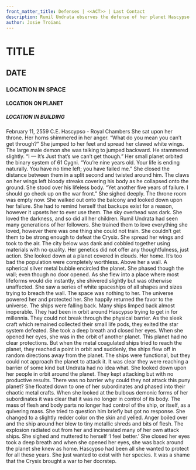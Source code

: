 ```yaml
---
front_matter_title: Defenses | <<ACT>> | Last Contact
description: Rumil Undrata observes the defense of her planet Hascypso. Then goes to see progress on the attack on Crysix.
author: Josie Troiani
---
```

# TITLE

## DATE

### LOCATION IN SPACE

#### LOCATION ON PLANET

##### LOCATION IN BUILDING

February 11, 2559 C.E.
Hascypso - Royal Chambers
She sat upon her throne. Her horns shimmered in her anger. “What do you mean you can’t get through?” She jumped to her feet and spread her clawed white wings. The large male demon she was talking to jumped backward. He stammered slightly. “I — It’s Just that’s we can’t get though.” Her small planet orbited the binary system of 61 Cygni.
“You’re nine years old. Your life is ending naturally. You have no time left; you have failed me.” She closed the distance between them in a split second and twisted around him. The claws on her wings left bloody streaks covering his body as he collapsed onto the ground. She stood over his lifeless body. “Yet another five years of failure. I should go check up on the war front.” She sighed deeply.
The throne room was empty now. She walked out onto the balcony and looked down upon her failure. She had to remind herself that backups exist for a reason, however it upsets her to ever use them. The sky overhead was dark. She loved the darkness, and so did all her children. Rumil Undrata had seen many generations of her followers. She trained them to love everything she loved, however there was one thing she could not train. She couldn’t get them to be strong enough to defeat the Crysix. She spread her wings and took to the air. The city below was dank and cobbled together using materials with no quality. Her genetics did not offer any thoughtfulness, just action.
She looked down at a planet covered in clouds. Her home. It’s too bad the population were completely worthless. Above her a wall. A spherical silver metal bubble encircled the planet. She phased though the wall; even though no door opened. As she flew into a place where most lifeforms would die instantly, she shivered slightly but was otherwise unaffected. She saw a series of white spaceships of all shapes and sizes trying to breach the wall. The space was nothing to her. The universe powered her and protected her. She happily returned the favor to the universe. The ships were falling back. Many ships limped back almost inoperable. They had been in orbit around Hascypso trying to get in for millennia. They could not break through the physical barrier. As the sleek craft which remained collected their small life pods, they exited the star system defeated.
She took a deep breath and closed her eyes. When she opened her eyes, she was in the orbit of another planet. This planet had no clear protections. But when the metal coagulated ships tried to reach the planet, they reached a point in orbit and suddenly, the ships flew off in random directions away from the planet. The ships were functional, but they could not approach the planet to attack it. It was clear they were reaching a barrier of some kind but Undrata had no idea what. She looked down upon her people in orbit around the planet. They kept attacking but with no productive results. There was no barrier why could they not attack this puny planet?
She floated down to one of her subordinates and phased into their chaotic metal crafts. When she looked at the bulbous demonic forms of her subordinates it was clear that it was no longer in control of its body. The mass of flesh and body parts no longer had control of the ship, or itself, as a quivering mass. She tried to question him briefly but got no response. She changed to a slightly redder color on the skin and yelled. Anger boiled over and the ship around her blew to tiny metallic shreds and bits of flesh. The explosion radiated out from her and incinerated many of her own attack ships. She sighed and muttered to herself ‘I feel better.’
She closed her eyes took a deep breath and when she opened her eyes, she was back around the planet she knew as home. Hascypso had been all she wanted to protect for all these years. She just wanted to exist with her species. It was a shame that the Crysix brought a war to her doorstep.
